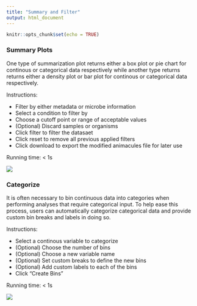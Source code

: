 ```yaml
---
title: "Summary and Filter"
output: html_document
---
```


```r
knitr::opts_chunk$set(echo = TRUE)
```

### Summary Plots

One type of summarization plot returns either a box plot or pie chart for continous or categorical data respectively while another type returns returns either a density plot or bar plot for continous or categorical data respectively.

Instructions:

* Filter by either metadata or microbe information
* Select a condition to filter by
* Choose a cutoff point or range of acceptable values
* (Optional) Discard samples or organisms
* Click filter to filter the datasaet
* Click reset to remove all previous applied filters
* Click download to export the modified animacules file for later use

Running time: < 1s

![](https://github.com/wejlab/animalcules-docs/blob/master/images/fig_042.png?raw=true)

### Categorize

It is often necessary to bin continuous data into categories when performing analyses that require categorical input. To help ease this process, users can automatically categorize categorical data and provide custom bin breaks and labels in doing so.

Instructions:

* Select a continous variable to categorize
* (Optional) Choose the number of bins
* (Optional) Choose a new variable name
* (Optional) Set custom breaks to define the new bins
* (Optional) Add custom labels to each of the bins
* Click "Create Bins"

Running time: < 1s

![](https://github.com/wejlab/animalcules-docs/blob/master/images/fig_043.png?raw=true)
